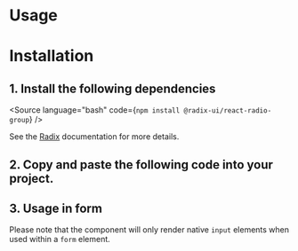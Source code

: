 

<Meta of={Stories} />

# Usage

<Canvas of={Stories.Default} />

<Controls />

# Installation

## 1. Install the following dependencies

<Source language="bash" code={`npm install @radix-ui/react-radio-group`} />

See the [Radix](https://www.radix-ui.com/primitives/docs/components/radio-group) documentation for more details.

## 2. Copy and paste the following code into your project.

<Source language="tsx" code={Code} />

## 3. Usage in form

Please note that the component will only render native `input` elements when used within a `form` element.

